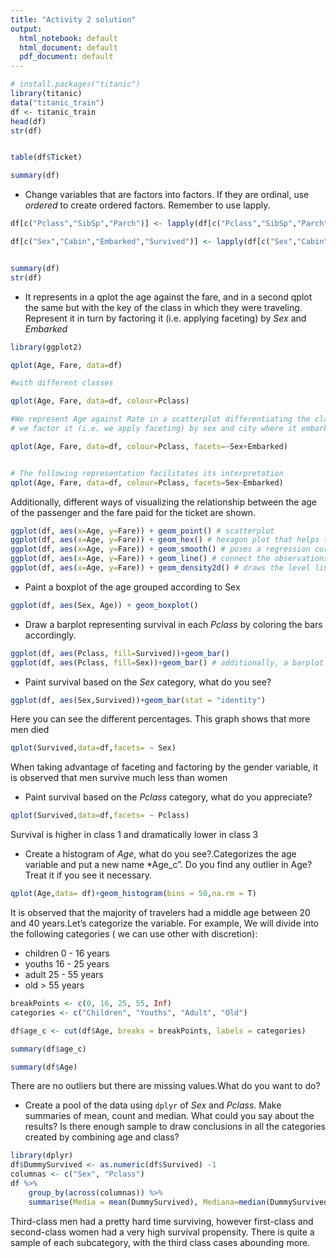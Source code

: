 ```yaml
---
title: "Activity 2 solution"
output:
  html_notebook: default
  html_document: default
  pdf_document: default
---
```



```r

# install.packages("titanic")
library(titanic)
data("titanic_train")
df <- titanic_train
head(df)
str(df)


table(df$Ticket)
```


```r

summary(df)
```
- Change variables that are factors into factors. If they are ordinal, use *ordered* to create ordered factors. Remember to use lapply.

```r

df[c("Pclass","SibSp","Parch")] <- lapply(df[c("Pclass","SibSp","Parch")],ordered)

df[c("Sex","Cabin","Embarked","Survived")] <- lapply(df[c("Sex","Cabin","Embarked","Survived")],factor)


summary(df)
str(df)
```

- It represents in a qplot the age against the fare, and in a second qplot the same but with the key of the class in which they were traveling. Represent it in turn by factoring it (i.e. applying faceting) by *Sex* and *Embarked*



```r

library(ggplot2)

qplot(Age, Fare, data=df)

#with different classes

qplot(Age, Fare, data=df, colour=Pclass)

```

```r

#We represent Age against Rate in a scatterplot differentiating the classes in which they travel and also:
# we factor it (i.e. we apply faceting) by sex and city where it embarked

qplot(Age, Fare, data=df, colour=Pclass, facets=~Sex+Embarked)


# The following representation facilitates its interpretation
qplot(Age, Fare, data=df, colour=Pclass, facets=Sex~Embarked)


```



Additionally, different ways of visualizing the relationship between the age of the passenger and the fare paid for the ticket are shown.


```r
ggplot(df, aes(x=Age, y=Fare)) + geom_point() # scatterplot
ggplot(df, aes(x=Age, y=Fare)) + geom_hex() # hexagon plot that helps to see the density of observations
ggplot(df, aes(x=Age, y=Fare)) + geom_smooth() # poses a regression curve between both variables
ggplot(df, aes(x=Age, y=Fare)) + geom_line() # connect the observations according to the order of the x-axis variable, do you find any useful interpretation of this graph?
ggplot(df, aes(x=Age, y=Fare)) + geom_density2d() # draws the level lines of a function in two dimensions where the value is the count of observations (a discrete surface in 3 dimensions)

```

- Paint a boxplot of the age grouped according to Sex

```r
ggplot(df, aes(Sex, Age)) + geom_boxplot()
```

- Draw a barplot representing survival in each *Pclass* by coloring the bars accordingly.

```r
ggplot(df, aes(Pclass, fill=Survived))+geom_bar()
ggplot(df, aes(Pclass, fill=Sex))+geom_bar() # additionally, a barplot of men/women is generated according to class
```

- Paint survival based on the *Sex* category, what do you see?

```r

ggplot(df, aes(Sex,Survived))+geom_bar(stat = "identity")

```

Here you can see the different percentages. This graph shows that more men died

```r


qplot(Survived,data=df,facets= ~ Sex)

```

 When taking advantage of faceting and factoring by the gender variable, it is observed that men survive much less than women

- Paint survival based on the *Pclass* category, what do you appreciate?

```r

qplot(Survived,data=df,facets= ~ Pclass)

```

Survival is higher in class 1 and dramatically lower in class 3

- Create a histogram of *Age*, what do you see?.Categorizes the age variable and put a new name *Age_c". 
Do you find any outlier in Age? Treat it if you see it necessary. 



```r


qplot(Age,data= df)+geom_histogram(bins = 50,na.rm = T)

```
It is observed that the majority of travelers had a middle age between 20 and 40 years.Let's categorize the variable.
For example, We will divide into the following categories ( we can use other with discretion):

- children 0 - 16 years
- youths 16 - 25 years
- adult 25 - 55 years
- old > 55 years


```r

breakPoints <- c(0, 16, 25, 55, Inf)
categories <- c("Children", "Youths", "Adult", "Old")

df$age_c <- cut(df$Age, breaks = breakPoints, labels = categories)

summary(df$age_c)

```
```r

summary(df$Age)

```
There are no outliers but there are missing values.What do you want to do?


- Create a pool of the data using `dplyr` of *Sex* and *Pclass*. Make summaries of mean, count and median. What could you say about the results? Is there enough sample to draw conclusions in all the categories created by combining age and class?

```r
library(dplyr)
df$DummySurvived <- as.numeric(df$Survived) -1
columnas <- c("Sex", "Pclass")
df %>%
    group_by(across(columnas)) %>%
    summarise(Media = mean(DummySurvived), Mediana=median(DummySurvived),  Conteo=n() )
```
Third-class men had a pretty hard time surviving, however first-class and second-class women had a very high survival propensity. There is quite a sample of each subcategory, with the third class cases abounding more.


